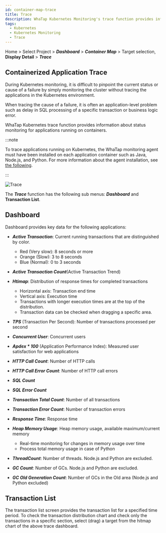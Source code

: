 ```yaml
---
id: container-map-trace
title: Trace
description: WhaTap Kubernetes Monitoring's trace function provides information about status monitoring for applications running on containers.
tags:
  - Kubernetes
  - Kubernetes Monitoring
  - Trace
---
```


Home > Select Project > **_Dashboard_** > **_Container Map_** > Target selection, **Display Detail** > **_Trace_**

## Containerized Application Trace

During Kubernetes monitoring, it is difficult to pinpoint the current status or cause of a failure by simply monitoring the cluster without tracing the applications in the Kubernetes environment.

When tracing the cause of a failure, it is often an application-level problem such as delay in SQL processing of a specific transaction or business logic error.

WhaTap Kubernetes trace function provides information about status monitoring for applications running on containers.

:::note

To trace applications running on Kubernetes, the WhaTap monitoring agent must have been installed on each application container such as Java, Node.js, and Python. For more information about the agent installation, see [the following](install-application-agent).

:::

![Trace](https://img.whatap.io/media/images/whatap_kubernetes_container_map_trace_example.png)

The **_Trace_** function has the following sub menus: **_Dashboard_** and **Transaction List**.

## Dashboard

Dashboard provides key data for the following applications:

-   **_Active Transaction_**: Current running transactions that are distinguished by color.

    -   Red (Very slow): 8 seconds or more
    -   Orange (Slow): 3 to 8 seconds
    -   Blue (Normal): 0 to 3 seconds

-   **_Active Transaction Count_**(Active Transaction Trend)

-   **_Htimap_**: Distribution of response times for completed transactions

    -   Horizontal axis: Transaction end time
    -   Vertical axis: Execution time
    -   Transactions with longer execution times are at the top of the distribution.
    -   Transaction data can be checked when dragging a specific area.

-   **_TPS_** (Transaction Per Second): Number of transactions processed per second

-   **_Concurrent User_**: Concurrent users

-   **_Apdex \* 100_** (Application Performance Index): Measured user satisfaction for web applications

-   **_HTTP Call Count_**: Number of HTTP calls

-   **_HTTP Call Error Count_**: Number of HTTP call errors

-   **_SQL Count_**

-   **_SQL Error Count_**

-   **_Transaction Total Count_**: Number of all transactions

-   **_Transaction Error Count_**: Number of transaction errors

-   **_Response Time_**: Response time

-   **_Heap Memory Usage_**: Heap memory usage, available maximum/current memory

    -   Real-time monitoring for changes in memory usage over time
    -   Process total memory usage in case of Python

-   **_ThreadCount_**: Number of threads. Node.js and Python are excluded.

-   **_GC Count_**: Number of GCs. Node.js and Python are excluded.

-   **_GC Old Generation Count_**: Number of GCs in the Old area (Node.js and Python excluded)

## Transaction List

The transaction list screen provides the transaction list for a specified time period. To check the transaction distribution chart and check only the transactions in a specific section, select (drag) a target from the hitmap chart of the above trace dashboard.
